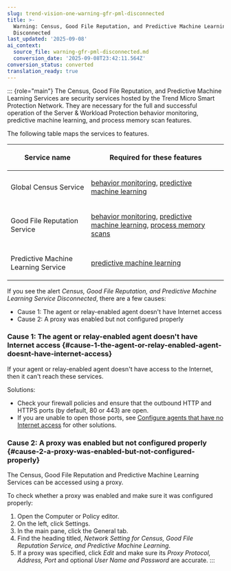 ```yaml
---
slug: trend-vision-one-warning-gfr-pml-disconnected
title: >-
  Warning: Census, Good File Reputation, and Predictive Machine Learning Service
  Disconnected
last_updated: '2025-09-08'
ai_context:
  source_file: warning-gfr-pml-disconnected.md
  conversion_date: '2025-09-08T23:42:11.564Z'
conversion_status: converted
translation_ready: true
---
```


::: {role="main"}
The Census, Good File Reputation, and Predictive Machine Learning Services are security services hosted by the Trend Micro Smart Protection Network. They are necessary for the full and successful operation of the Server & Workload Protection behavior monitoring, predictive machine learning, and process memory scan features.

The following table maps the services to features.

<table>
<thead>
<tr>
<th><p>Service name</p></th>
<th><p>Required for these features</p></th>
</tr>
</thead>
<tbody>
<tr>
<td><p>Global Census Service</p></td>
<td><p><a href="trend-vision-one-ransomware-behavior-monitoring">behavior monitoring</a>, <a href="trend-vision-one-anti-malware">predictive machine learning</a></p></td>
</tr>
<tr>
<td><p>Good File Reputation Service</p></td>
<td><p><a href="trend-vision-one-ransomware-behavior-monitoring">behavior monitoring</a>, <a href="trend-vision-one-anti-malware">predictive machine learning</a>, <a href="trend-vision-one-scan-process-memory">process memory scans</a></p></td>
</tr>
<tr>
<td><p>Predictive Machine Learning Service</p></td>
<td><p><a href="trend-vision-one-anti-malware">predictive machine learning</a></p></td>
</tr>
</tbody>
</table>

If you see the alert *Census, Good File Reputation, and Predictive Machine Learning Service Disconnected*, there are a few causes:

- Cause 1: The agent or relay-enabled agent doesn't have Internet access
- Cause 2: A proxy was enabled but not configured properly

### Cause 1: The agent or relay-enabled agent doesn't have Internet access {#cause-1-the-agent-or-relay-enabled-agent-doesnt-have-internet-access}

If your agent or relay-enabled agent doesn't have access to the Internet, then it can't reach these services.

Solutions:

- Check your firewall policies and ensure that the outbound HTTP and HTTPS ports (by default, 80 or 443) are open.
- If you are unable to open those ports, see [Configure agents that have no Internet access](config-agents-no-internet.mdx) for other solutions.

### Cause 2: A proxy was enabled but not configured properly {#cause-2-a-proxy-was-enabled-but-not-configured-properly}

The Census, Good File Reputation and Predictive Machine Learning Services can be accessed using a proxy.

To check whether a proxy was enabled and make sure it was configured properly:

1.  Open the Computer or Policy editor.
2.  On the left, click Settings.
3.  In the main pane, click the General tab.
4.  Find the heading titled, *Network Setting for Census, Good File Reputation Service, and Predictive Machine Learning*.
5.  If a proxy was specified, click *Edit* and make sure its *Proxy Protocol, Address, Port* and optional *User Name and Password* are accurate.
:::
